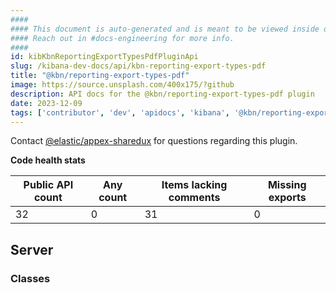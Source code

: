 ```yaml
---
####
#### This document is auto-generated and is meant to be viewed inside our experimental, new docs system.
#### Reach out in #docs-engineering for more info.
####
id: kibKbnReportingExportTypesPdfPluginApi
slug: /kibana-dev-docs/api/kbn-reporting-export-types-pdf
title: "@kbn/reporting-export-types-pdf"
image: https://source.unsplash.com/400x175/?github
description: API docs for the @kbn/reporting-export-types-pdf plugin
date: 2023-12-09
tags: ['contributor', 'dev', 'apidocs', 'kibana', '@kbn/reporting-export-types-pdf']
---
```




Contact [@elastic/appex-sharedux](https://github.com/orgs/elastic/teams/appex-sharedux) for questions regarding this plugin.

**Code health stats**

| Public API count  | Any count | Items lacking comments | Missing exports |
|-------------------|-----------|------------------------|-----------------|
| 32 | 0 | 31 | 0 |

## Server

### Classes
<DocDefinitionList data={kbnReportingExportTypesPdfObj.server.classes}/>

